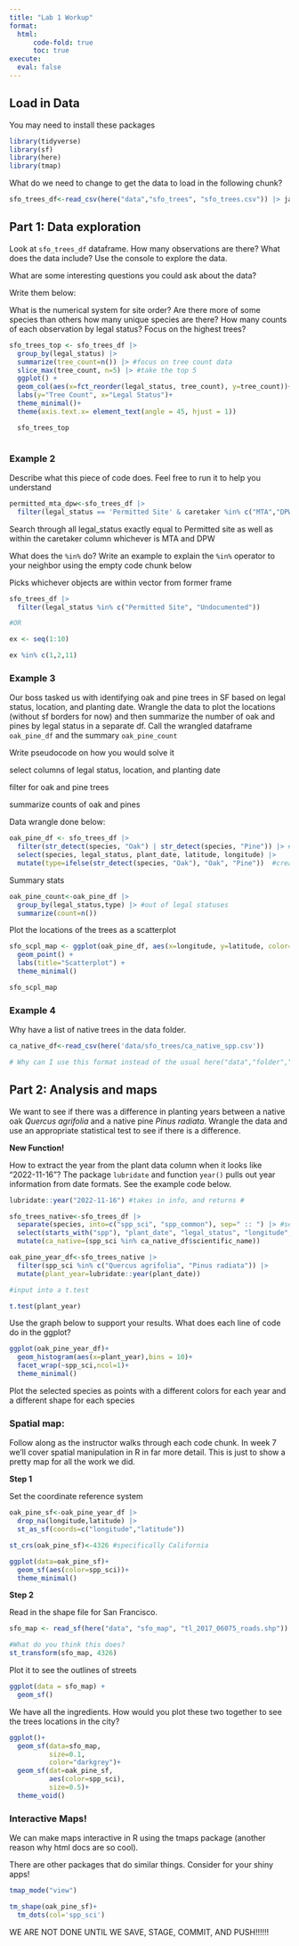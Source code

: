 ```yaml
---
title: "Lab 1 Workup"
format: 
  html:
      code-fold: true
      toc: true
execute:
  eval: false
---
```


## Load in Data

You may need to install these packages

```r
library(tidyverse)
library(sf)
library(here)
library(tmap)
```


What do we need to change to get the data to load in the following chunk?

```r
sfo_trees_df<-read_csv(here("data","sfo_trees", "sfo_trees.csv")) |> janitor::clean_names()
```

## Part 1: Data exploration

Look at `sfo_trees_df` dataframe. How many observations are there? What does the data include? Use the console to explore the data.

What are some interesting questions you could ask about the data?

Write them below:

What is the numerical system for site order?
Are there more of some species than others
how many unique species are there?
How many counts of each observation by legal status? Focus on the highest trees?

```r
sfo_trees_top <- sfo_trees_df |> 
  group_by(legal_status) |>
  summarize(tree_count=n()) |> #focus on tree count data
  slice_max(tree_count, n=5) |> #take the top 5
  ggplot() +
  geom_col(aes(x=fct_reorder(legal_status, tree_count), y=tree_count))+
  labs(y="Tree Count", x="Legal Status")+
  theme_minimal()+
  theme(axis.text.x= element_text(angle = 45, hjust = 1))

  sfo_trees_top

```

```r

  
```



### Example 2

Describe what this piece of code does. Feel free to run it to help you understand

```r
permitted_mta_dpw<-sfo_trees_df |> 
  filter(legal_status == 'Permitted Site' & caretaker %in% c("MTA","DPW"))
```

Search through all legal_status exactly equal to Permitted site as well as within the caretaker column whichever is MTA and DPW 

What does the `%in%` do? Write an example to explain the `%in%` operator to your neighbor using the empty code chunk below

Picks whichever objects are within vector from former frame

```r
sfo_trees_df |>
  filter(legal_status %in% c("Permitted Site", "Undocumented"))

#OR

ex <- seq(1:10)

ex %in% c(1,2,11)
```


### Example 3

Our boss tasked us with identifying oak and pine trees in SF based on legal status, location, and planting date. Wrangle the data to plot the locations (without sf borders for now) and then summarize the number of oak and pines by legal status in a separate df. Call the wrangled dataframe `oak_pine_df` and the summary `oak_pine_count`

Write pseudocode on how you would solve it

select columns of legal status, location, and planting date

filter for oak and pine trees

summarize counts of oak and pines



Data wrangle done below:


```r
oak_pine_df <- sfo_trees_df |>
  filter(str_detect(species, "Oak") | str_detect(species, "Pine")) |> #look within column, anytime you see for Oak or Pine, or is made by the |
  select(species, legal_status, plant_date, latitude, longitude) |>
  mutate(type=ifelse(str_detect(species, "Oak"), "Oak", "Pine"))  #create logical test, if I see an Oak -> return Oak in column, otherwise return Pine
```


Summary stats

```r
oak_pine_count<-oak_pine_df |> 
  group_by(legal_status,type) |> #out of legal statuses
  summarize(count=n())
```



Plot the locations of the trees as a scatterplot

```r
sfo_scpl_map <- ggplot(oak_pine_df, aes(x=longitude, y=latitude, color=type)) +
  geom_point() +
  labs(title="Scatterplot") +
  theme_minimal()

sfo_scpl_map
```



### Example 4

Why have a list of native trees in the data folder.

```r
ca_native_df<-read_csv(here('data/sfo_trees/ca_native_spp.csv'))

# Why can I use this format instead of the usual here("data","folder","file")?
```


## Part 2: Analysis and maps

We want to see if there was a difference in planting years between a native oak *Quercus agrifolia* and a native pine *Pinus radiata*. Wrangle the data and use an appropriate statistical test to see if there is a difference.



**New Function!**

How to extract the year from the plant data column when it looks like "2022-11-16"? The package `lubridate` and function `year()` pulls out year information from date formats.  See the example code below.

```r
lubridate::year("2022-11-16") #takes in info, and returns #
```

```r
sfo_trees_native<-sfo_trees_df |>
  separate(species, into=c("spp_sci", "spp_common"), sep=" :: ") |> #separate out species into two new columns, need to include spaces next to columns
  select(starts_with("spp"), "plant_date", "legal_status", "longitude", "latitude") |>
  mutate(ca_native=(spp_sci %in% ca_native_df$scientific_name))
```




```r
oak_pine_year_df<-sfo_trees_native |>
  filter(spp_sci %in% c("Quercus agrifolia", "Pinus radiata")) |>
  mutate(plant_year=lubridate::year(plant_date))

#input into a t.test

t.test(plant_year)
```


Use the graph below to support your results. What does each line of code do in the ggplot?

```r
ggplot(oak_pine_year_df)+
  geom_histogram(aes(x=plant_year),bins = 10)+
  facet_wrap(~spp_sci,ncol=1)+
  theme_minimal()
```


Plot the selected species as points with a different colors for each year and a different shape for each species

### Spatial map:

Follow along as the instructor walks through each code chunk. In week 7 we'll cover spatial manipulation in R in far more detail. This is just to show a pretty map for all the work we did.

**Step 1**

Set the coordinate reference system

```r
oak_pine_sf<-oak_pine_year_df |> 
  drop_na(longitude,latitude) |> 
  st_as_sf(coords=c("longitude","latitude"))

st_crs(oak_pine_sf)<-4326 #specifically California

ggplot(data=oak_pine_sf)+
  geom_sf(aes(color=spp_sci))+
  theme_minimal()
```


**Step 2**

Read in the shape file for San Francisco.

```r
sfo_map <- read_sf(here("data", "sfo_map", "tl_2017_06075_roads.shp"))

#What do you think this does?
st_transform(sfo_map, 4326)
```

Plot it to see the outlines of streets

```r
ggplot(data = sfo_map) +
  geom_sf()
```


We have all the ingredients. How would you plot these two together to see the trees locations in the city?

```r
ggplot()+
  geom_sf(data=sfo_map,
          size=0.1,
          color="darkgrey")+
  geom_sf(dat=oak_pine_sf,
          aes(color=spp_sci),
          size=0.5)+
  theme_void()
```


### Interactive Maps!

We can make maps interactive in R using the tmaps package (another reason why html docs are so cool).

There are other packages that do similar things. Consider for your shiny apps!

```r
tmap_mode("view")

tm_shape(oak_pine_sf)+
  tm_dots(col='spp_sci')
```



WE ARE NOT DONE UNTIL WE SAVE, STAGE, COMMIT, AND PUSH!!!!!!
